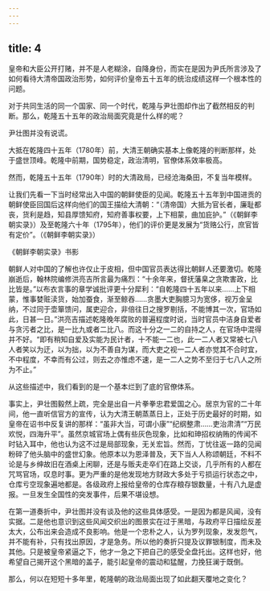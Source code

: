 ```yaml
---
---
---
```

title: 4
---



皇帝和大臣公开打赌，并不是人老糊涂，自降身份，而实在是因为尹氏所言涉及了如何看待大清帝国政治形势，如何评价皇帝五十五年的统治成绩这样一个根本性的问题。

对于共同生活的同一个国家、同一个时代，乾隆与尹壮图却作出了截然相反的判断。那么，乾隆五十五年的政治局面究竟是什么样的呢？

尹壮图并没有说谎。

大抵在乾隆四十五年（1780年）前，大清王朝确实基本上像乾隆的判断那样，处于盛世顶峰。乾隆中前期，国势稳定，政治清明，官僚体系效率极高。

然而，乾隆五十五年（1790年）时的大清政局，已经沧海桑田，不复当年模样。

让我们先看一下当时经常出入中国的朝鲜使臣的见闻。乾隆五十五年到中国进贡的朝鲜使臣回国后这样向他们的国王描绘大清朝：“（清帝国）大抵为官长者，廉耻都丧，货利是趋，知县厚馈知府，知府善事权要，上下相蒙，曲加庇护。”（《朝鲜李朝实录》）及至乾隆六十年（1795年），他们的评价更是发展为“货赂公行，庶官皆有定价”。（《朝鲜李朝实录》）



《朝鲜李朝实录》书影

朝鲜人对中国的了解也许仅止于皮相，但中国官员表达得比朝鲜人还要激切。乾隆崩逝后，翰林院编修洪亮吉所言最为痛烈：“十余年来，督抚藩臬之贪欺害政，比比皆是。”以布衣言事的章学诚批评更十分犀利：“自乾隆四十五年以来……上下相蒙，惟事婪赃渎货，始加蚕食，渐至鲸吞……贪墨大吏胸臆习为宽侈，视万金呈纳，不过同于壶箪馈问，属吏迎合，非倍往日之搜罗剔括，不能博其一次，官场如此，日甚一日。”洪亮吉描述乾隆晚年腐败的普遍程度时说，当时官员中洁身自爱者与贪污者之比，是一比九或者二比八。而这十分之一二的自持之人，在官场中混得并不好。“即有稍知自爱及实能为民计者，十不能一二也，此一二人者又常被七八人者笑以为迂，以为拙，以为不善自为谋，而大吏之视一二人者亦觉其不合时宜，不中程度，不幸而有公过，则去之亦惟虑不速，是一二人之势不至归于七八人之所为不止。”

从这些描述中，我们看到的是一个基本烂到了底的官僚体系。

事实上，尹壮图毅然上疏，完全是出自一片拳拳忠君爱国之心。居京为官的二十年间，他一直听信官方的宣传，认为大清王朝蒸蒸日上，正处于历史最好的时期，如皇帝在诏书中反复讲的那样：“虽非大当，可谓小康”“纪纲整肃……吏治肃清”“万民欢悦，四海升平”。虽然京城官场上偶有些灰色现象，比如和珅招权纳贿的传闻不时钻入耳中，他也认为这不过是局部现象，无关宏旨。然而，丁忧往返一路的见闻粉碎了他头脑中的盛世幻象。他原本以为恩泽普及，天下当人人称颂朝廷，不料不论是与乡绅故旧在酒桌上闲聊，还是与贩夫走卒们在路上交谈，几乎所有的人都在咒骂官场，叹息时事。更为严重的是他发现地方财政大多处于亏损运行状态之中，仓库亏空现象遍地都是。各级政府上报给皇帝的仓库存粮存银数量，十有八九是虚报。一旦发生全国性的突发事件，后果不堪设想。

在第一道奏折中，尹壮图并没有谈及他的这些具体感受。一是因为都是风闻，没有实据。二是他也意识到这些风闻交织出的图景实在过于黑暗，与政府平日描绘反差太大，公布出来会造成不良影响。他是一个忠朴之人，认为罗列现象，发发怨气，并不能有补，只有找出原因，才是急务。所以他的奏折只提及议罪银制度，而未及其他。只是被皇帝紧逼之下，他才一急之下把自己的感受全盘托出。这样也好，他希望自己揭开这个黑暗的盖子，能引起皇帝的震动和猛醒，力挽狂澜于既倒。

那么，何以在短短十多年里，乾隆朝的政治局面出现了如此翻天覆地之变化？